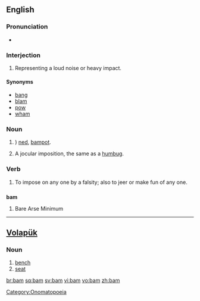 {{see|-bam}}
==English==

===Pronunciation===
*{{rhymes|æm}}

===Interjection===
{{en-intj}}

# Representing a loud noise or heavy impact.

====Synonyms====
*[[bang]]
*[[blam]]
*[[pow]]
*[[wham]]

===Noun===
{{en-noun}}

# {{Scottish English|slang}}) [[ned]], [[bampot]].
# {{1811}} A jocular imposition, the same as a [[humbug]].

===Verb===
{{en-verb|bams|bamming|bammed|bammed}}

# {{1811}} To impose on any one by a falsity; also to jeer or make fun of any one.

==={{acronym}}===
'''bam'''

# Bare Arse Minimum

[[Category:Onomatopoeia]]

----

==[[Volapük]]==

===Noun===
{{infl|vo|noun}}

# [[bench]]
# [[seat]]

[[br:bam]]
[[sq:bam]]
[[sv:bam]]
[[vi:bam]]
[[vo:bam]]
[[zh:bam]]
